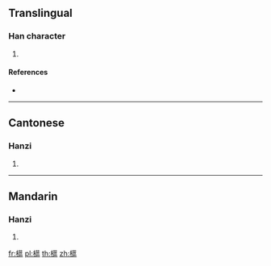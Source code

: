 ==Translingual==

===Han character===
{{Han char|rn=75|rad=木|as=15|sn=19|four=44916|canj=DTSR|ids=⿰木蓲}}

# {{defn|Han|sort=木15}}

====References====
* {{Han ref|kx=0560.180|dkj=15811|dj=0949.180|hdz=21312.030|uh=6AD9|ud=27353|bh=F250|bd=62032}}

----

==Cantonese==

===Hanzi===
{{yue-hanzi|jyut=[[au1]]|y=au1}}

# {{defn|lang=yue|sort=木15}}

----

==Mandarin==

===Hanzi===
{{cmn-hanzi|pin=[[ōu]] ([[ou1]])|wg=ou<sup>1</sup>}}

# {{defn|lang=cmn|sort=木15}}

[[fr:櫙]]
[[pl:櫙]]
[[th:櫙]]
[[zh:櫙]]